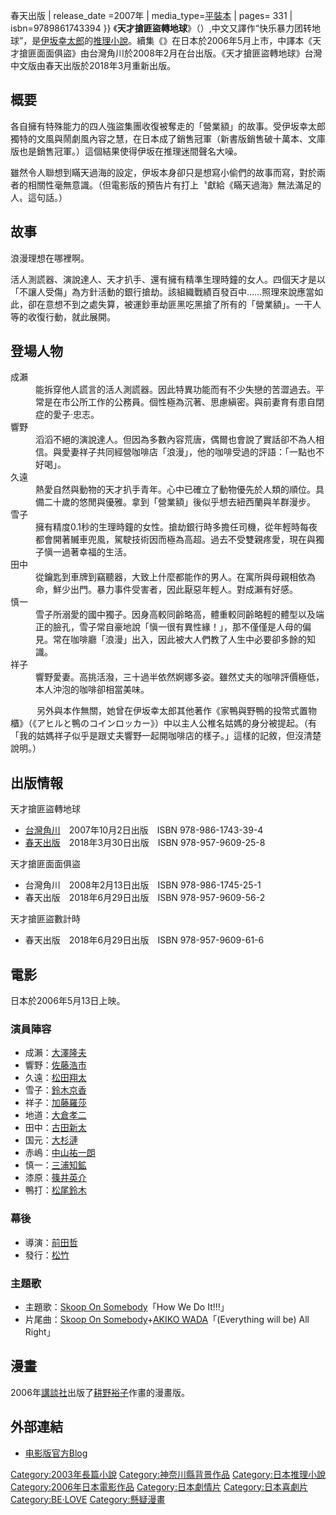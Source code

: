 {{Unreferenced|time=2019-08-18T23:52:29+00:00}}
{{Infobox Book 
| name=天才搶匪盜轉地球
| title_orig= {{lang|ja|陽気なギャングが地球を回す}}
| translator=芃木
| author= [[伊坂幸太郎|伊坂幸太郎]]
| country      =[[日本|日本]]
| language     =[[日文|日文]]
| genre=[[推理小說|推理小說]]
| publisher=台灣角川 {{!}} 春天出版
| release_date =2007年
| media_type=[[平裝本|平裝本]]
| pages= 331
| isbn=9789861743394 
}}
《'''天才搶匪盜轉地球'''》（{{lang-ja|陽気なギャングが地球を回す}}）,中文又譯作“快乐暴力团转地球”，是[[伊坂幸太郎|伊坂幸太郎]]的[[推理小說|推理小說]]。續集《{{lang|ja|'''陽気なギャングの日常と襲撃'''}}》在日本於2006年5月上市，中譯本《天才搶匪面面俱盜》由台灣角川於2008年2月在台出版。《天才搶匪盜轉地球》台灣中文版由春天出版於2018年3月重新出版。

== 概要 ==
各自擁有特殊能力的四人強盜集團收復被奪走的「營業額」的故事。受伊坂幸太郎獨特的文風與鬧劇風內容之慧，在日本成了銷售冠軍（新書版銷售破十萬本、文庫版也是銷售冠軍。）這個結果使得伊坂在推理迷間聲名大噪。

雖然令人聯想到瞞天過海的設定，伊坂本身卻只是想寫小偷們的故事而寫，對於兩者的相關性毫無意識。（但電影版的預告片有打上〝獻給《瞞天過海》無法滿足的人〟這句話。）

== 故事 ==
浪漫理想在哪裡啊。

活人測謊器、演說達人、天才扒手、還有擁有精準生理時鐘的女人。四個天才是以「不讓人受傷」為方針活動的銀行搶劫。該組織戰績百發百中……照理來說應當如此，卻在意想不到之處失算，被運鈔車劫匪黑吃黑搶了所有的「營業額」。一干人等的收復行動，就此展開。

== 登場人物 ==
; 成瀨
: 能拆穿他人謊言的活人測謊器。因此特異功能而有不少失戀的苦澀過去。平常是在市公所工作的公務員。個性極為沉著、思慮縝密。與前妻育有患自閉症的愛子‧忠志。
; 響野
: 滔滔不絕的演說達人。但因為多數內容荒唐，偶爾也會說了實話卻不為人相信。與愛妻祥子共同經營咖啡店「浪漫」，他的咖啡受過的評語：「一點也不好喝」。
; 久遠
: 熱愛自然與動物的天才扒手青年。心中已確立了動物優先於人類的順位。具備二十歲的悠閒與優雅。拿到「營業額」後似乎想去紐西蘭與羊群漫步。
; 雪子
: 擁有精度0.1秒的生理時鐘的女性。搶劫銀行時多擔任司機，從年輕時每夜都會開著贓車兜風，駕駛技術因而極為高超。過去不受雙親疼愛，現在與獨子愼一過著幸福的生活。
; 田中
: 從鑰匙到車牌到竊聽器，大致上什麼都能作的男人。在寓所與母親相依為命，鮮少出門。暴力事件受害者，因此厭惡年輕人。對成瀨有好感。
; 慎一
: 雪子所溺愛的國中獨子。因身高較同齡略高，體重較同齡略輕的體型以及端正的臉孔，雪子常自豪地說「愼一很有異性緣！」，那不僅僅是人母的偏見。常在咖啡廳「浪漫」出入，因此被大人們教了人生中必要卻多餘的知識。
; 祥子
: 響野愛妻。高挑活潑，三十過半依然婀娜多姿。雖然丈夫的咖啡評價極低，本人沖泡的咖啡卻相當美味。
　　　另外與本作無關，她曾在伊坂幸太郎其他著作《家鴨與野鴨的投幣式置物櫃》（《アヒルと鴨のコインロッカー》）中以主人公椎名姑媽的身分被提起。（有「我的姑媽祥子似乎是跟丈夫響野一起開咖啡店的樣子。」這樣的記敘，但沒清楚說明。）

== 出版情報 ==
;天才搶匪盜轉地球
*[[台灣角川|台灣角川]]　2007年10月2日出版　ISBN 978-986-1743-39-4
*[[春天出版|春天出版]]　2018年3月30日出版　ISBN 978-957-9609-25-8
;天才搶匪面面俱盜
*台灣角川　2008年2月13日出版　ISBN 978-986-1745-25-1
*春天出版　2018年6月29日出版　ISBN 978-957-9609-56-2
;天才搶匪盜數計時
*春天出版　2018年6月29日出版　ISBN 978-957-9609-61-6

== 電影 ==
日本於2006年5月13日上映。

=== 演員陣容 ===
*成瀨：[[大澤隆夫|大澤隆夫]]
*響野：[[佐藤浩市|佐藤浩市]]
*久遠：[[松田翔太|松田翔太]]
*雪子：[[鈴木京香|鈴木京香]]
*祥子：[[加藤羅莎|加藤羅莎]]
*地道：[[大倉孝二|大倉孝二]]
*田中：[[古田新太|古田新太]]
*国元：[[大杉漣|大杉漣]]
*赤嶋：[[中山祐一朗|中山祐一朗]]
*慎一：[[三浦知鉱|三浦知鉱]]
*漆原：[[篠井英介|篠井英介]]
*鴨打：[[松尾鈴木|松尾鈴木]]

=== 幕後 ===
* 導演：[[前田哲|前田哲]]
* 發行：[[松竹|松竹]]

=== 主題歌 ===
* 主題歌：[[Skoop_On_Somebody|Skoop On Somebody]]「How We Do It!!!」
* 片尾曲：[[Skoop_On_Somebody|Skoop On Somebody]]+[[和田現子|AKIKO WADA]]「(Everything will be) All Right」

== 漫畫 ==
2006年[[講談社|講談社]]出版了[[耕野裕子|耕野裕子]]作畫的漫畫版。

== 外部連結 ==
* [http://blogs.yahoo.co.jp/yokinagang/ 电影版官方Blog] {{Wayback|url=http://blogs.yahoo.co.jp/yokinagang/ |date=20191101000000 }}

{{DEFAULTSORT:Tian}}
[[Category:2003年長篇小說|Category:2003年長篇小說]]
[[Category:神奈川縣背景作品|Category:神奈川縣背景作品]]
[[Category:日本推理小說|Category:日本推理小說]]
[[Category:2006年日本電影作品|Category:2006年日本電影作品]]
[[Category:日本劇情片|Category:日本劇情片]]
[[Category:日本喜劇片|Category:日本喜劇片]]
[[Category:BE·LOVE|Category:BE·LOVE]]
[[Category:懸疑漫畫|Category:懸疑漫畫]]